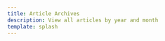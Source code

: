 ---
title: Article Archives
description: View all articles by year and month
template: splash
---


<BlogArchive /> 